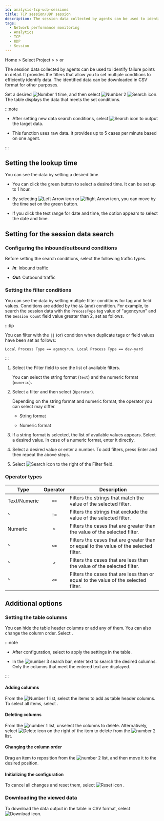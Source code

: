 ```yaml
---
id: analysis-tcp-udp-sessions
title: TCP session/UDP session
description: The session data collected by agents can be used to identify failure points in detail.
tags:
  - Network performance monitoring
  - Analytics
  - TCP
  - UDP
  - Session
---
```


Home > Select Project > <Cmdname sid="analysis" className="uitext" /> > <Cmdname sid="MNU06850" className="uitext" /> or <Cmdname sid="MNU06851" className="uitext" />

The session data collected by agents can be used to identify failure points in detail. It provides the filters that allow you to set multiple conditions to efficiently identify data. The identified data can be downloaded in CSV format for other purposes.

<ImgLang img="npm-analaysis-tcp-udp.png" desc="Session Search" />

Set a desired ![Number 1](/img/number-01.png) time, and then select ![Number 2](/img/number-02.png) ![Search icon](/img/ico-btn-search.png). The table displays the data that meets the set conditions.

:::note

- After setting new data search conditions, select ![Search icon](/img/ico-btn-search.png) to output the target data.

- This function uses raw data. It provides up to 5 cases per minute based on one agent.

:::

## Setting the lookup time

You can see the data by setting a desired time.

<ImgLang img='flexboard-time-set-select.png' desc='시간 선택 모드' className='noneborder' />

- You can click the green button to select a desired time. It can be set up to 1 hour.

- By selecting ![Left Arrow icon](/img/left-arrow.svg) or ![Right Arrow icon](/img/right-arrow.svg), you can move by the time set on the green button.

- If you click the text range for date and time, the option appears to select the date and time.

## Setting for the session data search

### Configuring the inbound/outbound conditions

<ImgLang img="npm-analysis-select-in-out.png" desc="" />

Before setting the search conditions, select the following traffic types.

- **_In_**: Inbound traffic

- **_Out_**: Outbound traffic

### Setting the filter conditions

You can see the data by setting multiple filter conditions for tag and field values. Conditions are added by the `&&` (and) condition. For example, to search the session data with the `ProcessType` tag value of "agencyrun" and the `Session Count` field value greater than 2, set as follows.

<ImgLang img="npm-analysis-filtering.png" desc="Tag filtering" />

:::tip

You can filter with the `||` (or) condition when duplicate tags or field values have been set as follows:

```text
Local Process Type == agencyrun, Local Process Type == dev-yard
```

:::

1. Select the Filter field to see the list of available filters.

   You can select the string format (`text`) and the numeric format (`numeric`).

   <ImgLang img='npm-analysis-field-list.png' desc='Field list' />

2. Select a filter and then select <Cmdname sid="operator" className="uitext" />(`Operator`). 

   Depending on the string format and numeric format, the operator you can select may differ.

   - String format<br/><ImgLang img='npm-analysis-filter-text-operater.png' desc='' />

   - Numeric format<br/><ImgLang img='npm-analysis-filter-numeric-operater.png' desc='' />

3. If a string format is selected, the list of available values appears. Select a desired value. In case of a numeric format, enter it directly.

   <ImgLang img='npm-analysis-filter-text-val-list.png' desc='' />

4. Select a desired value or enter a number. To add filters, press Enter and then repeat the above steps.

5. Select ![Search icon](/img/ico-btn-search.png) to the right of the Filter field.

### Operator types

| Type                           | Operator | Description                                                                             |
| ------------------------------ | :------: | --------------------------------------------------------------------------------------- |
| Text/Numeric                   |   `==`   | Filters the strings that match the value of the selected filter.                        |
| ^                              |   `!=`   | Filters the strings that exclude the value of the selected filter.                      |
| Numeric                        |   `>`    | Filters the cases that are greater than the value of the selected filter.               |
| ^                              |   `>=`   | Filters the cases that are greater than or equal to the value of the selected filter.   |
| ^                              |   `<`    | Filters the cases that are less than the value of the selected filter.                  |
| ^                              |   `<=`   | Filters the cases that are less than or equal to the value of the selected filter.      |

## Additional options

### Setting the table columns

You can hide the table header columns or add any of them. You can also change the column order. Select <Cmdname sid="BTN06441" className="uitext" />.

<ImgLang img="npm-analysis-column-settings.png" desc="Column Settings" />

:::note

- After configuration, select <Cmdname sid="BTN06053" className="uitext" /> to apply the settings in the table.

- In the ![number 3](/img/number-03.png) search bar, enter text to search the desired columns. Only the columns that meet the entered text are displayed.

:::

#### Adding columns

From the ![Number 1](/img/number-01.png) list, select the items to add as table header columns. To select all items, select <Cmdname sid="BTN06048" className="uitext" />.

#### Deleting columns

From the ![number 1](/img/number-01.png) list, unselect the columns to delete. Alternatively, select ![Delete icon](/img/ico-remove-white.svg) on the right of the item to delete from the ![number 2](/img/number-02.png) list.

#### Changing the column order

Drag an item to reposition from the ![number 2](/img/number-02.png) list, and then move it to the desired position. 

#### Initializing the configuration

To cancel all changes and reset them, select ![Reset icon](/img/ico-reset.svg) <Cmdname sid="initialized" className="uitext" />.

### Downloading the viewed data

To download the data output in the table in CSV format, select ![Download icon](/img/ic-csv-download-ms.svg).

